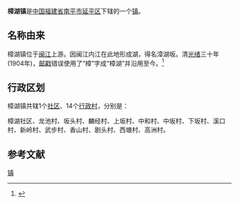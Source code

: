 {{中国乡级行政区
| 行政区全称 = 樟湖镇
| 景观照片文件名 =
| 景观照片描述 =
| 汉语拼音 =
| 通用拼音 =
| 注音符號 =
| 其它标音类型1 =
| 其它标音1 =
| 其它标音类型2 =
| 其它标音2 =
| 其它语言类型1 =
| 其它语言地名1 =
| 其它语言类型2 =
| 其它语言地名2 =
| 上级行政区 = [[福建省|福建省]][[南平市|南平市]][[延平区|延平区]]
| 行政区类别 = [[镇|镇]]
| 行政区划代码 =350702101
| 地理坐标 =
| 总面积 =
| 户籍人口 =
| 户籍人口年份 =
| 常住人口 =
| 常住人口年份 =
| 人口密度 =
| 行政区划 =
| 官方网站 =
| 政府驻地 =
| 邮政编码 =
| 毗邻行政区 =
| 位置图文件名 =
| 位置图描述 =
}}
'''樟湖镇'''是[[中华人民共和国|中国]][[福建省|福建省]][[南平市|南平市]][[延平区|延平区]]下辖的一个[[镇|镇]]。

== 名称由来 ==
樟湖镇位于[[闽江|闽江]]上游。因闽江内江在此地形成湖，得名漳湖坂。清[[光绪|光绪]]三十年(1904年)，[[邮戳|邮戳]]错误使用了“樟”字成“樟湖”并沿用至今。<ref>{{cite book|author=南平市志编纂委员会|title=南平市志(上下册)|year=1994|publisher=中华书局|location=北京市|isbn=7-101-01331-7|url=http://www.fjsq.gov.cn/ShowText.asp?ToBook=3221&index=28&|edition=第一版.|access-date=2011-06-20|archive-url=https://web.archive.org/web/20160304113924/http://www.fjsq.gov.cn/ShowText.asp?ToBook=3221&index=28&|archive-date=2016-03-04|dead-url=yes}}</ref>

== 行政区划 ==

樟湖镇共辖1个[[社区|社区]]、14个[[行政村|行政村]]，分别是：

樟湖社区、龙池村、坂头村、麟经村、上坂村、中和村、中坂村、下坂村、溪口村、新岭村、武步村、香山村、剧头村、西塘村、高洲村。

== 参考文献 ==
<references/>

{{延平区行政区划}}
{{福建小作品}}
[[Category:延平区乡镇|镇]]